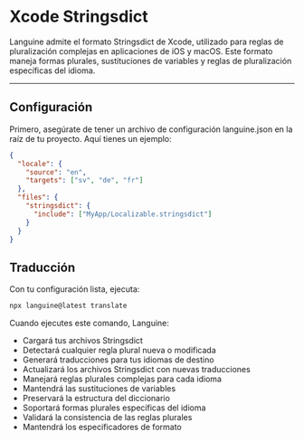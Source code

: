# Xcode Stringsdict

Languine admite el formato Stringsdict de Xcode, utilizado para reglas de pluralización complejas en aplicaciones de iOS y macOS. Este formato maneja formas plurales, sustituciones de variables y reglas de pluralización específicas del idioma.

---

## Configuración

Primero, asegúrate de tener un archivo de configuración languine.json en la raíz de tu proyecto. Aquí tienes un ejemplo:

```json
{
  "locale": {
    "source": "en",
    "targets": ["sv", "de", "fr"]
  },
  "files": {
    "stringsdict": {
      "include": ["MyApp/Localizable.stringsdict"]
    }
  }
}
```

## Traducción

Con tu configuración lista, ejecuta:

```bash
npx languine@latest translate
```

Cuando ejecutes este comando, Languine:

- Cargará tus archivos Stringsdict
- Detectará cualquier regla plural nueva o modificada
- Generará traducciones para tus idiomas de destino
- Actualizará los archivos Stringsdict con nuevas traducciones
- Manejará reglas plurales complejas para cada idioma
- Mantendrá las sustituciones de variables
- Preservará la estructura del diccionario
- Soportará formas plurales específicas del idioma
- Validará la consistencia de las reglas plurales
- Mantendrá los especificadores de formato
